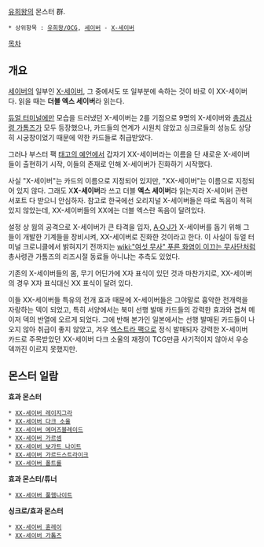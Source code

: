 [[유희왕]]의 몬스터 群.
 * 상위항목 : [[유희왕/OCG]], [[세이버]] - [[X-세이버]]

[[목차]]
== 개요 ==
[[세이버]]의 일부인 [[X-세이버]], 그 중에서도 또 일부분에 속하는 것이 바로 이 XX-세이버다. 읽을 때는 '''더블 엑스 세이버'''라 읽는다.

[[듀얼 터미널]]에만 모습을 드러냈던 X-세이버는 2를 기점으로 9명의 X-세이버와 [[총검사령 가톰즈]]가 모두 등장했으나, 카드들의 연계가 시원치 않았고 싱크로들의 성능도 상당히 시궁창이었기 때문에 약한 카드들로 취급받았다.

그러나 부스터 팩 [[태고의 예언]]에서 갑자기 XX-세이버라는 이름을 단 새로운 X-세이버들이 출현하기 시작, 이들의 존재로 인해 X-세이버가 진화하기 시작했다.

사실 "X-세이버"는 카드의 이름으로 지정되어 있지만, "XX-세이버"는 이름으로 지정되어 있지 않다. 그래도 X'''X-세이버'''라 쓰고 더블 '''엑스 세이버'''라 읽는지라 X-세이버 관련 서포트 다 받으니 안심하자. 참고로 한국에선 오리지널 X-세이버들은 따로 독음이 적혀있지 않았는데, XX-세이버들의 XX에는 더블 엑스란 독음이 달려있다.

설정 상 웜의 공격으로 X-세이버가 큰 타격을 입자, [[A·O·J]]가 X-세이버를 돕기 위해 그들이 개발한 기계들을 장비시켜, XX-세이버로 진화한 것이라고 한다. 이 사실이 듀얼 터미널 크로니클에서 밝혀지기 전까지는 [[wiki:"여섯 무사" 푸른 화염이 이끄는 무사단]]처럼 총사령관 가톰즈의 리즈시절 동료들 아니냐는 추측도 있었다.

기존의 X-세이버들의 몸, 무기 어딘가에 X자 표식이 있던 것과 마찬가지로, XX-세이버의 경우 X자 표식대신 XX 표식이 달려 있다.

이들 XX-세이버들 특유의 전개 효과 때문에 X-세이버들은 그야말로 흉악한 전개력을 자랑하는 덱이 되었고, 특히 서양에서는 북미 선행 발매 카드들의 강력한 효과와 겹쳐 메이저 덱의 반열에 오르게 되었다. 그에 반해 본가인 일본에서는 선행 발매된 카드들이 나오지 않아 취급이 좋지 않았고, 겨우 [[엑스트라 팩]]으로 정식 발매되자 강력한 X-세이버 카드로 주목받았던 XX-세이버 다크 소울의 재정이 TCG만큼 사기적이지 않아서 우승 덱까진 이르지 못했지만.

== 몬스터 일람 ==
'''효과 몬스터'''
 * [[XX-세이버 레이지그라]]
 * [[XX-세이버 다크 소울]]
 * [[XX-세이버 에머즈블레이드]]
 * [[XX-세이버 가르셈]]
 * [[XX-세이버 보가트 나이트]]
 * [[XX-세이버 가르드스트라이크]]
 * [[XX-세이버 폴트롤]]

'''효과 몬스터/튜너'''
 * [[XX-세이버 풀헴나이트]]

'''싱크로/효과 몬스터'''
 * [[XX-세이버 휸레이]]
 * [[XX-세이버 가톰즈]]
